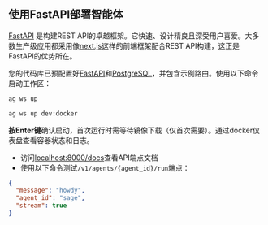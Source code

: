 ## 使用FastAPI部署智能体

[FastAPI](https://fastapi.tiangolo.com/) 是构建REST API的卓越框架。它快速、设计精良且深受用户喜爱。大多数生产级应用都采用像[next.js](https://nextjs.org)这样的前端框架配合REST API构建，这正是FastAPI的优势所在。

您的代码库已预配置好[FastAPI](https://fastapi.tiangolo.com/)和[PostgreSQL](https://www.postgresql.org/)，并包含示例路由。使用以下命令启动工作区：

<CodeGroup>

```bash 终端
ag ws up
```

```bash 速记
ag ws up dev:docker
```

</CodeGroup>

**按Enter键**确认启动，首次运行时需等待镜像下载（仅首次需要）。通过docker仪表盘查看容器状态和日志。

- 访问[localhost:8000/docs](http://localhost:8000/docs)查看API端点文档
- 使用以下命令测试`/v1/agents/{agent_id}/run`端点：

```json
{
  "message": "howdy",
  "agent_id": "sage",
  "stream": true
}
```